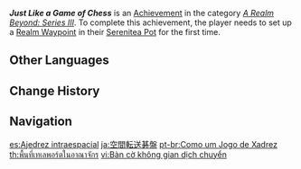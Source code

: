 {{Achievement Infobox
|id           = 81086
|order id     = 1087
|category     = A Realm Beyond: Series III
|description  = Set up a [[Sub-Space Waypoint|Realm Waypoint]] in your Serenitea Pot for the first time.
|requirements = 
|primogems    = 5
|tracking     = 
|topic        = 
}}
'''''Just Like a Game of Chess''''' is an [[Achievement]] in the category ''[[A Realm Beyond: Series III]]''. To complete this achievement, the player needs to set up a [[Sub-Space Waypoint|Realm Waypoint]] in their [[Serenitea Pot]] for the first time.
<!--
==Trivia==

==Video Guides==
{{EVT
|video1   = 
|caption1 = 
}}
-->
==Other Languages==
{{Other Languages
|en      = Just Like a Game of Chess
|zhs     = 传送空间棋盘
|zhs_rm  = Chuánsòng Kōngjiān Qípán
|zht     = 傳送空間棋盤
|zht_rm  = Chuánsòng Kōngjiān Qípán
|zh_tl   = Chessboard of the Teleportation Space
|ja      = 空間転送碁盤
|ja_rm   = Kuukan Tensou Goban{{Assumed}}
|ja_tl   = {{w|Go}} Board of the Space Transfer{{Sino}}
|ko      = 공간 워프의 말판
|ko_rm   = Gonggan Wopeu-ui Malpan
|ko_tl   = Game Board of Space Warp
|es      = Ajedrez intraespacial
|es_tl   = Interspatial Chess
|fr      = Échiquier interspatial
|fr_tl   = Interspatial Chessboard
|ru      = Как фигуры на шахматной доске
|ru_tl   = Like Figures on the Chessboard
|th      = พื้นที่เทเลพอร์ตในอาณาจักร
|th_rm   = 
|th_tl   = 
|vi      = Bàn cờ không gian dịch chuyển
|vi_tl   = 
|de      = Schach zwischen den Welten
|de_tl   = Chess Between The Worlds
|id      = Seperti Permainan Catur
|id_tl   = Just Like a Game of Chess
|pt      = Como um Jogo de Xadrez
|pt_tl   = Like a Game of Chess
|tr      = Bir Yerden Diğerine
|tr_tl   = From One Place to Another
|it      = Come una partita a scacchi
|it_tl   = 
}}

==Change History==
{{Change History|2.0}}
<!--
==References==
{{Reflist}}
-->
==Navigation==
{{Achievement Navbox|A Realm Beyond: Series III}}

[[es:Ajedrez intraespacial]]
[[ja:空間転送碁盤]]
[[pt-br:Como um Jogo de Xadrez]]
[[th:พื้นที่เทเลพอร์ตในอาณาจักร]]
[[vi:Bàn cờ không gian dịch chuyển]]